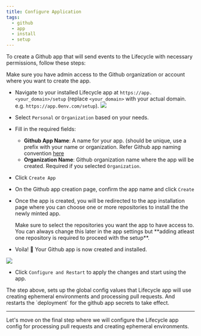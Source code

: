 ```yaml
---
title: Configure Application
tags:
  - github
  - app
  - install
  - setup
---
```



To create a Github app that will send events to the Lifecycle with necessary permissions, follow these steps:

<Callout type="info">
  Make sure you have admin access to the Github organization or account where
  you want to create the app.
</Callout>

- Navigate to your installed Lifecycle app at `https://app.<your_domain>/setup` (replace `<your_domain>` with your actual domain. e.g. `https://app.0env.com/setup`).
  <Image src="/setup/github-app-setup.png" width={1872} height={1068} />
- Select `Personal` or `Organization` based on your needs.
- Fill in the required fields:

  - **Github App Name**: A name for your app. (should be unique, use a prefix with your name or organization. Refer Github app naming convention [here](https://docs.github.com/en/apps/creating-github-apps/registering-a-github-app/)
  - **Organization Name**: Github organization name where the app will be created. Required if you selected `Organization`.

- Click `Create App`
- On the Github app creation page, confirm the app name and click `Create`
- Once the app is created, you will be redirected to the app installation page where you can choose one or more repositories to install the the newly minted app.

  <Callout type="info">
    Make sure to select the repositories you want the app to have access to. You
    can always change this later in the app settings but **adding atleast one
    repository is required to proceed with the setup**.
  </Callout>

  <br />

- Voila! 🎉 Your Github app is now created and installed.

<Image src="/setup/github-app-installed.png" width={1902} height={1088} />

- Click `Configure and Restart` to apply the changes and start using the app.

<Callout type="info">
  The step above, sets up the global config values that Lifecycle app will use
  creating ephemeral environments and processing pull requests. And restarts the
  `deployment` for the github app secrets to take effect.
</Callout>

---

Let's move on the final step where we will configure the Lifecycle app config for processing pull requests and creating ephemeral environments.
